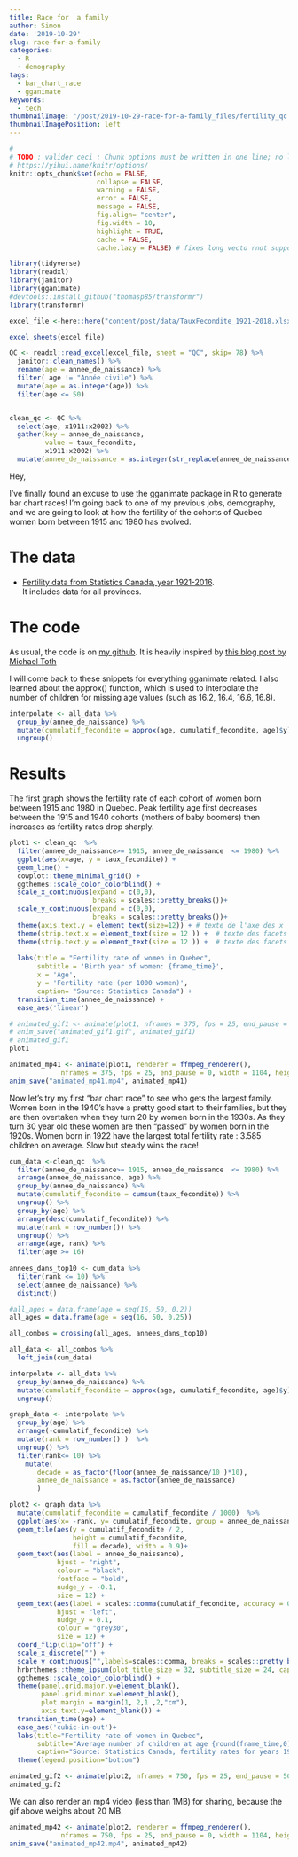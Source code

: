 ```yaml
---
title: Race for  a family
author: Simon
date: '2019-10-29'
slug: race-for-a-family
categories:
  - R
  - demography
tags:
  - bar_chart_race
  - gganimate
keywords:
  - tech
thumbnailImage: "/post/2019-10-29-race-for-a-family_files/fertility_qc.png" 
thumbnailImagePosition: left    
---
```



```r
#
# TODO : valider ceci : Chunk options must be written in one line; no line breaks are allowed inside chunk options;
# https://yihui.name/knitr/options/
knitr::opts_chunk$set(echo = FALSE, 
                      collapse = FALSE,
                      warning = FALSE,
                      error = FALSE,
                      message = FALSE,
                      fig.align= "center",
                      fig.width = 10,
                      highlight = TRUE,
                      cache = FALSE,
                      cache.lazy = FALSE) # fixes long vecto rnot supported quand on cache des gros éléments https://stackoverflow.com/questions/39417003/long-vectors-not-supported-yet-error-in-rmd-but-not-in-r-script
```

```r
library(tidyverse)
library(readxl)
library(janitor)
library(gganimate)
#devtools::install_github("thomasp85/transformr")
library(transformr)
```

```r
excel_file <-here::here("content/post/data/TauxFecondite_1921-2018.xlsx")

excel_sheets(excel_file)

QC <- readxl::read_excel(excel_file, sheet = "QC", skip= 78) %>%
  janitor::clean_names() %>%
  rename(age = annee_de_naissance) %>%
  filter( age != "Année civile") %>%
  mutate(age = as.integer(age)) %>%
  filter(age <= 50)



```


```r
clean_qc <- QC %>% 
  select(age, x1911:x2002) %>%
  gather(key = annee_de_naissance,
         value = taux_fecondite,
         x1911:x2002) %>%
  mutate(annee_de_naissance = as.integer(str_replace(annee_de_naissance,"x", "")))

```

Hey,

I've finally found an excuse to use the gganimate package in R to generate bar chart races!  I'm going back to one of my previous jobs, demography, and we are going to look at how the fertility of the cohorts of Quebec women born between 1915 and 1980 has evolved.  

# The data   

* [Fertility data from Statistics Canada, year 1921-2016](https://github.com/SimonCoulombe/snippets/blob/master/content/post/data/TauxFecondite_1921-2018.xlsx).    
It includes data for all provinces.  

# The code  

As usual, the code is on  [my github](https://github.com/SimonCoulombe/snippets/tree/master/content/post/2019-10-29-race-for-a-family.Rmd).  It is heavily inspired by [this blog post by Michael Toth](https://www.r-bloggers.com/how-to-create-a-bar-chart-race-in-r-mapping-united-states-city-population-1790-2010/)

I will come back to these snippets for everything gganimate related.  I also learned about the approx() function, which is used to interpolate the number of children for missing age values (such as 16.2, 16.4, 16.6, 16.8).

```r
interpolate <- all_data %>%
  group_by(annee_de_naissance) %>%
  mutate(cumulatif_fecondite = approx(age, cumulatif_fecondite, age)$y) %>%
  ungroup()
```

# Results

The first graph shows the fertility rate of each cohort of women born between 1915 and 1980 in Quebec.  Peak fertility age first decreases between the 1915 and 1940 cohorts (mothers of baby boomers)  then increases as fertility rates drop sharply.

```r
plot1 <- clean_qc  %>% 
  filter(annee_de_naissance>= 1915, annee_de_naissance  <= 1980) %>%
  ggplot(aes(x=age, y = taux_fecondite)) +
  geom_line() +
  cowplot::theme_minimal_grid() + 
  ggthemes::scale_color_colorblind() +
  scale_x_continuous(expand = c(0,0), 
                     breaks = scales::pretty_breaks())+ 
  scale_y_continuous(expand = c(0,0),
                     breaks = scales::pretty_breaks())+ 
  theme(axis.text.y = element_text(size=12)) + # texte de l'axe des x
  theme(strip.text.x = element_text(size = 12 )) +  # texte des facets titles
  theme(strip.text.y = element_text(size = 12 )) +  # texte des facets titles
  
  labs(title = "Fertility rate of women in Quebec",
       subtitle = 'Birth year of women: {frame_time}', 
       x = 'Age', 
       y = 'Fertility rate (per 1000 women)',
       caption= "Source: Statistics Canada") +
  transition_time(annee_de_naissance) +
  ease_aes('linear')


```


```r
# animated_gif1 <- animate(plot1, nframes = 375, fps = 25, end_pause = 50, width = 1200, height = 900)
# anim_save("animated_gif1.gif", animated_gif1)
# animated_gif1
plot1
```

```r

animated_mp41 <- animate(plot1, renderer = ffmpeg_renderer(),
             nframes = 375, fps = 25, end_pause = 0, width = 1104, height = 736)
anim_save("animated_mp41.mp4", animated_mp41)

```


Now let's try my first "bar chart race" to see who gets the largest family.   Women born in the 1940's have a pretty good start to their families, but they are then overtaken when they turn 20 by women born in the 1930s.  As they turn 30 year old these women are then "passed" by women born in the 1920s.   Women born in 1922 have the largest total fertility rate : 3.585 children on average.    Slow but steady wins the race!  

```r
cum_data <-clean_qc  %>% 
  filter(annee_de_naissance>= 1915, annee_de_naissance  <= 1980) %>% 
  arrange(annee_de_naissance, age) %>%
  group_by(annee_de_naissance) %>%
  mutate(cumulatif_fecondite = cumsum(taux_fecondite)) %>%
  ungroup() %>%
  group_by(age) %>%
  arrange(desc(cumulatif_fecondite)) %>%
  mutate(rank = row_number()) %>%
  ungroup() %>%
  arrange(age, rank) %>%
  filter(age >= 16) 
  
annees_dans_top10 <- cum_data %>% 
  filter(rank <= 10) %>%
  select(annee_de_naissance) %>%
  distinct()

#all_ages = data.frame(age = seq(16, 50, 0.2))
all_ages = data.frame(age = seq(16, 50, 0.25))

all_combos = crossing(all_ages, annees_dans_top10)

all_data <- all_combos %>%
  left_join(cum_data)

interpolate <- all_data %>%
  group_by(annee_de_naissance) %>%
  mutate(cumulatif_fecondite = approx(age, cumulatif_fecondite, age)$y) %>%
  ungroup()

graph_data <- interpolate %>%
  group_by(age) %>%
  arrange(-cumulatif_fecondite) %>%
  mutate(rank = row_number() )  %>%
  ungroup() %>%
  filter(rank<= 10) %>%
    mutate(
       decade = as_factor(floor(annee_de_naissance/10 )*10),
       annee_de_naissance = as.factor(annee_de_naissance)
       )  

plot2 <- graph_data %>% 
  mutate(cumulatif_fecondite = cumulatif_fecondite / 1000)  %>%
  ggplot(aes(x= -rank, y= cumulatif_fecondite, group = annee_de_naissance ))+
  geom_tile(aes(y = cumulatif_fecondite / 2, 
                height = cumulatif_fecondite,
                fill = decade), width = 0.9)+
  geom_text(aes(label = annee_de_naissance), 
            hjust = "right", 
            colour = "black", 
            fontface = "bold", 
            nudge_y = -0.1,
            size = 12) +
  geom_text(aes(label = scales::comma(cumulatif_fecondite, accuracy = 0.001)), 
            hjust = "left", 
            nudge_y = 0.1, 
            colour = "grey30",
            size = 12) +
  coord_flip(clip="off") +
  scale_x_discrete("") +
  scale_y_continuous("",labels=scales::comma, breaks = scales::pretty_breaks() )+
  hrbrthemes::theme_ipsum(plot_title_size = 32, subtitle_size = 24, caption_size = 24, base_size = 24) +
  ggthemes::scale_color_colorblind() +
  theme(panel.grid.major.y=element_blank(),
        panel.grid.minor.x=element_blank(),
        plot.margin = margin(1, 2,1 ,2,"cm"),
        axis.text.y=element_blank()) +
  transition_time(age) +
  ease_aes('cubic-in-out')+
  labs(title="Fertility rate of women in Quebec",
       subtitle="Average number of children at age {round(frame_time,0)}",
       caption="Source: Statistics Canada, fertility rates for years 1921-2016") + 
  theme(legend.position="bottom") 

```

```r
animated_gif2 <- animate(plot2, nframes = 750, fps = 25, end_pause = 50, width = 1200, height = 900)
animated_gif2
```

We can also render an mp4 video (less than 1MB) for sharing, because the gif above weighs about 20 MB.

```r

animated_mp42 <- animate(plot2, renderer = ffmpeg_renderer(),
             nframes = 750, fps = 25, end_pause = 0, width = 1104, height = 736)
anim_save("animated_mp42.mp4", animated_mp42)

```


